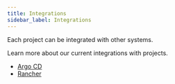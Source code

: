 ```yaml
---
title: Integrations
sidebar_label: Integrations
---
```


Each project can be integrated with other systems. 

Learn more about our current integrations with projects.

* [Argo CD](argocd.mdx)
* [Rancher](rancher.mdx)